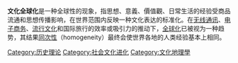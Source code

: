 {{expand|time=2013-10-24T14:13:45+00:00}}

'''文化全球化'''是一种全球性的现象，指思想、意義、價值觀、日常生活的经验受商品流通和思想传播影响，在世界范围内反映一种文化表达的标准化。在[[无线通讯|无线通讯]]、[[电子商务|电子商务]]、[[流行文化|流行文化]]和国际旅行的效率或吸引力的推动下，[[全球化|全球化]]已被视为一种趋势，其结果[[同次性|同次性]]（homogeneity）最终会使世界各地的人类经验基本上相同。
{{全球化|state=collapsed}}
{{文化同化}}

[[Category:历史理论|Category:历史理论]]
[[Category:社会文化进化|Category:社会文化进化]]
[[Category:文化地理學|Category:文化地理學]]